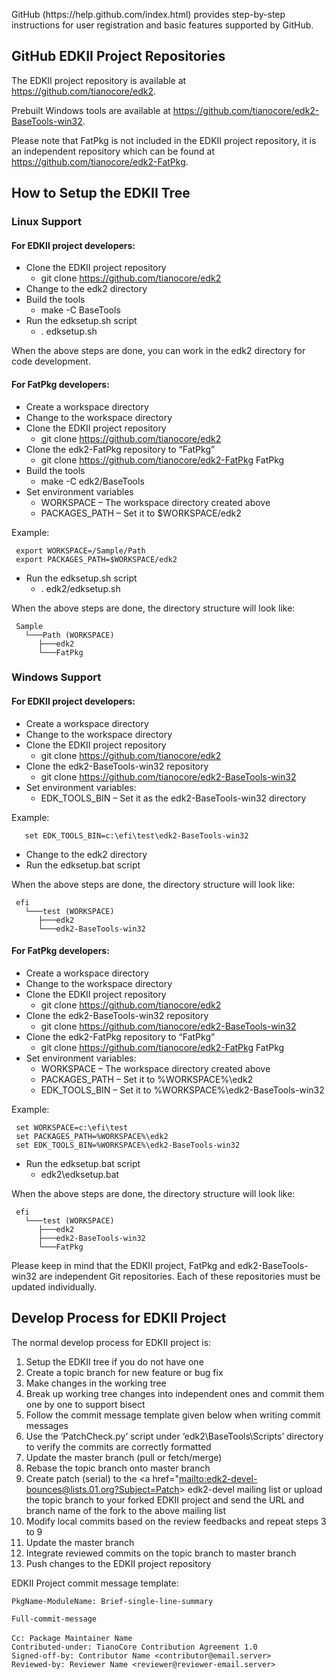 GitHub (https://help.github.com/index.html) provides step-by-step instructions for user registration and basic features supported by GitHub.

=='''GitHub EDKII Project Repositories'''==
The EDKII project repository is available at https://github.com/tianocore/edk2. 

Prebuilt Windows tools are available at https://github.com/tianocore/edk2-BaseTools-win32.

Please note that FatPkg is not included in the EDKII project repository, it is an independent repository which can be found at https://github.com/tianocore/edk2-FatPkg.

=='''How to Setup the EDKII Tree'''==
==='''Linux Support'''===
====For EDKII project developers:====
*	Clone the EDKII project repository
**	git clone https://github.com/tianocore/edk2
*	Change to the edk2 directory
*	Build the tools
**	make -C BaseTools
*	Run the edksetup.sh script
**	. edksetup.sh
When the above steps are done, you can work in the edk2 directory for code development.

====For FatPkg developers:====
*	Create a workspace directory
*	Change to the workspace directory
*	Clone the EDKII project repository
**	git clone https://github.com/tianocore/edk2
*	Clone the edk2-FatPkg repository to “FatPkg”
**	git clone https://github.com/tianocore/edk2-FatPkg FatPkg
*	Build the tools
**	make -C edk2/BaseTools
*	Set environment variables
**	WORKSPACE – The workspace directory created above
**	PACKAGES_PATH – Set it to $WORKSPACE/edk2
Example:
  export WORKSPACE=/Sample/Path
  export PACKAGES_PATH=$WORKSPACE/edk2
*	Run the edksetup.sh script
**	. edk2/edksetup.sh
When the above steps are done, the directory structure will look like:
  Sample
    └───Path (WORKSPACE)
       ├───edk2
       └───FatPkg
==='''Windows Support'''===
====For EDKII project developers:====
*	Create a workspace directory
*	Change to the workspace directory
*	Clone the EDKII project repository
**	git clone https://github.com/tianocore/edk2
*	Clone the edk2-BaseTools-win32 repository
**	git clone https://github.com/tianocore/edk2-BaseTools-win32
*	Set environment variables:
**	EDK_TOOLS_BIN – Set it as the edk2-BaseTools-win32 directory
Example:
    set EDK_TOOLS_BIN=c:\efi\test\edk2-BaseTools-win32

*	Change to the edk2 directory
*	Run the edksetup.bat script
When the above steps are done, the directory structure will look like:
  efi
    └───test (WORKSPACE)
       ├───edk2
       └───edk2-BaseTools-win32

====For FatPkg developers:====
*	Create a workspace directory
*	Change to the workspace directory
*	Clone the EDKII project repository
**	git clone https://github.com/tianocore/edk2
*	Clone the edk2-BaseTools-win32 repository
**	git clone https://github.com/tianocore/edk2-BaseTools-win32
*	Clone the edk2-FatPkg repository to “FatPkg”
**	git clone https://github.com/tianocore/edk2-FatPkg FatPkg 
*	Set environment variables:
**	WORKSPACE – The workspace directory created above
**	PACKAGES_PATH – Set it to %WORKSPACE%\edk2
**	EDK_TOOLS_BIN – Set it to %WORKSPACE%\edk2-BaseTools-win32
Example:
  set WORKSPACE=c:\efi\test
  set PACKAGES_PATH=%WORKSPACE%\edk2
  set EDK_TOOLS_BIN=%WORKSPACE%\edk2-BaseTools-win32
*	Run the edksetup.bat script
**	edk2\edksetup.bat
When the above steps are done, the directory structure will look like:
  efi
    └───test (WORKSPACE)
       ├───edk2
       ├───edk2-BaseTools-win32
       └───FatPkg

Please keep in mind that the EDKII project, FatPkg and edk2-BaseTools-win32 are independent Git repositories. Each of these repositories must be updated individually.

=='''Develop Process for EDKII Project'''==
The normal develop process for EDKII project is:
#	Setup the EDKII tree if you do not have one
#	Create a topic branch for new feature or bug fix
#	Make changes in the working tree
#	Break up working tree changes into independent ones and commit them one by one to support bisect
#	Follow the commit message template given below when writing commit messages
#	Use the ‘PatchCheck.py’ script under ‘edk2\BaseTools\Scripts’ directory to verify the commits are correctly formatted
#	Update the master branch (pull or fetch/merge)
#	Rebase the topic branch onto master branch
#	Create patch (serial) to the <a href="mailto:edk2-devel-bounces@lists.01.org?Subject=Patch> edk2-devel </a> mailing list or upload the topic branch to your forked EDKII project and send the URL and branch name of the fork to the above mailing list
#	Modify local commits based on the review feedbacks and repeat steps 3 to 9
#	Update the master branch
#	Integrate reviewed commits on the topic branch to master branch
#	Push changes to the EDKII project repository

EDKII Project commit message template:
 PkgName-ModuleName: Brief-single-line-summary

 Full-commit-message

 Cc: Package Maintainer Name <Package Maintainer Email Address>
 Contributed-under: TianoCore Contribution Agreement 1.0
 Signed-off-by: Contributor Name <contributor@email.server>
 Reviewed-by: Reviewer Name <reviewer@reviewer-email.server>
